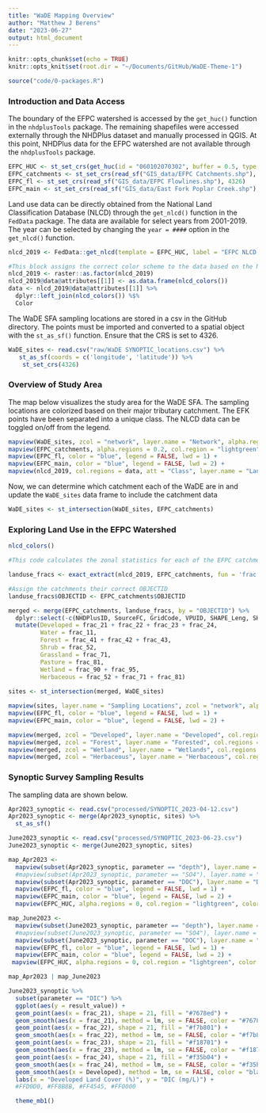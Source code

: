 ```yaml
---
title: "WaDE Mapping Overview"
author: "Matthew J Berens"
date: "2023-06-27"
output: html_document
---
```


```r
knitr::opts_chunk$set(echo = TRUE)
knitr::opts_knit$set(root.dir = "~/Documents/GitHub/WaDE-Theme-1")
```

```r
source("code/0-packages.R")
```

### Introduction and Data Access
The boundary of the EFPC watershed is accessed by the `get_huc()` function in the `nhdplusTools` package. The remaining shapefiles were accessed externally through the NHDPlus dataset and manually processed in QGIS. At this point, NHDPlus data for the EFPC watershed are not available through the `nhdplusTools` package.
```r
EFPC_HUC <- st_set_crs(get_huc(id = "060102070302", buffer = 0.5, type = "huc12"), 4326)
EFPC_catchments <- st_set_crs(read_sf("GIS_data/EFPC Catchments.shp"), 4326)
EFPC_fl <- st_set_crs(read_sf("GIS_data/EFPC Flowlines.shp"), 4326)
EFPC_main <- st_set_crs(read_sf("GIS_data/East Fork Poplar Creek.shp"), 4326)
```

Land use data can be directly obtained from the National Land Classification Database (NLCD) through the `get_nlcd()` function in the `FedData` package. The data are available for select years from 2001-2019. The year can be selected by changing the `year = ####` option in the `get_nlcd()` function.
```r
nlcd_2019 <- FedData::get_nlcd(template = EFPC_HUC, label = "EFPC NLCD 2019", year = 2019)
```


```r
#This block assigns the correct color scheme to the data based on the NLCD color legend.
nlcd_2019 <- raster::as.factor(nlcd_2019)
nlcd_2019@data@attributes[[1]] <- as.data.frame(nlcd_colors())
data <- nlcd_2019@data@attributes[[1]] %>%
  dplyr::left_join(nlcd_colors()) %$%
  Color
```

The WaDE SFA sampling locations are stored in a csv in the GitHub directory. The points must be imported and converted to a spatial object with the `st_as_sf()` function. Ensure that the CRS is set to 4326.
```r
WaDE_sites <- read.csv("raw/WaDE SYNOPTIC_locations.csv") %>%
   st_as_sf(coords = c('longitude', 'latitude')) %>%
    st_set_crs(4326)
```


### Overview of Study Area
The map below visualizes the study area for the WaDE SFA. The sampling locations are colorized based on their major tributary catchment. The EFK points have been separated into a unique class. The NLCD data can be toggled on/off from the legend.
```r
mapview(WaDE_sites, zcol = "network", layer.name = "Network", alpha.region = 1, label = "site_name", col.regions = RColorBrewer::brewer.pal(length(unique(WaDE_sites$network)), "Spectral")) +
mapview(EFPC_catchments, alpha.regions = 0.2, col.region = "lightgreen", color = "black", legend = FALSE, lwd=1) +
mapview(EFPC_fl, color = "blue", legend = FALSE, lwd = 1) +
mapview(EFPC_main, color = "blue", legend = FALSE, lwd = 2) +
mapview(nlcd_2019, col.regions = data, att = "Class", layer.name = "Landcover Class", label = FALSE, legend = TRUE, alpha = 0.5, hide = TRUE)

```


Now, we can determine which catchment each of the WaDE are in and update the `WaDE_sites` data frame to include the catchment data
```r
WaDE_sites <- st_intersection(WaDE_sites, EFPC_catchments)
```


### Exploring Land Use in the EFPC Watershed
```r
nlcd_colors()
```


```r

#This code calculates the zonal statistics for each of the EFPC catchments. The results are exported as a df that is saved as 

landuse_fracs <- exact_extract(nlcd_2019, EFPC_catchments, fun = 'frac', force_df = TRUE)

#Assign the catchments their correct OBJECTID
landuse_fracs$OBJECTID <- EFPC_catchments$OBJECTID

merged <- merge(EFPC_catchments, landuse_fracs, by = "OBJECTID") %>%
  dplyr::select(-c(NHDPlusID, SourceFC, GridCode, VPUID, SHAPE_Leng, SHAPE_Area)) %>%
  mutate(Developed = frac_21 + frac_22 + frac_23 + frac_24,
         Water = frac_11,
         Forest = frac_41 + frac_42 + frac_43,
         Shrub = frac_52,
         Grassland = frac_71,
         Pasture = frac_81,
         Wetland = frac_90 + frac_95,
         Herbaceous = frac_52 + frac_71 + frac_81)
 
sites <- st_intersection(merged, WaDE_sites)
```

```r
mapview(sites, layer.name = "Sampling Locations", zcol = "network", alpha = 1, label = "site_name", col.regions = RColorBrewer::brewer.pal(length(unique(sites$network)), "Spectral"))+
mapview(EFPC_fl, color = "blue", legend = FALSE, lwd = 1) +
mapview(EFPC_main, color = "blue", legend = FALSE, lwd = 2) +

mapview(merged, zcol = "Developed", layer.name = "Developed", col.regions = RColorBrewer::brewer.pal(10, "Reds"), hide = TRUE) +
mapview(merged, zcol = "Forest", layer.name = "Forested", col.regions = RColorBrewer::brewer.pal(10, "Greens"), hide = TRUE) +
mapview(merged, zcol = "Wetland", layer.name = "Wetlands", col.regions = RColorBrewer::brewer.pal(10, "Blues"), hide = TRUE) +
mapview(merged, zcol = "Herbaceous", layer.name = "Herbaceous", col.regions = RColorBrewer::brewer.pal(10, "Oranges"), hide = TRUE)

```

### Synoptic Survey Sampling Results
The sampling data are shown below.
```r

Apr2023_synoptic <- read.csv("processed/SYNOPTIC_2023-04-12.csv")
Apr2023_synoptic <- merge(Apr2023_synoptic, sites) %>%
  st_as_sf()

June2023_synoptic <- read.csv("processed/SYNOPTIC_2023-06-23.csv")
June2023_synoptic <- merge(June2023_synoptic, sites)


```


```r


map_Apr2023 <-
  mapview(subset(Apr2023_synoptic, parameter == "depth"), layer.name = "Flow Status", zcol = "flow_status", alpha.region = 1, label = "site_name", col.regions = c("red", "#57cc99","#ffd60a" )) +
  #mapview(subset(Apr2023_synoptic, parameter == "SO4"), layer.name = "Sulfate", zcol = "result_value", alpha.region = 1, label = "site_name", col.regions = RColorBrewer::brewer.pal(5, "Reds"), hide = TRUE) +
  mapview(subset(Apr2023_synoptic, parameter == "DOC"), layer.name = "DOC", zcol = "result_value", alpha.region = 1, label = "site_name", col.regions = RColorBrewer::brewer.pal(5, "Greys"), hide = TRUE) +
  mapview(EFPC_fl, color = "blue", legend = FALSE, lwd = 1) +
  mapview(EFPC_main, color = "blue", legend = FALSE, lwd = 2) +
  mapview(EFPC_HUC, alpha.regions = 0, col.region = "lightgreen", color = "darkgreen", legend = FALSE, lwd=2) 

```


```r


map_June2023 <-
  mapview(subset(June2023_synoptic, parameter == "depth"), layer.name = "Flow Status", zcol = "flow_status", alpha.region = 1, label = "site_name", col.regions = c("red", "#57cc99","#ffd60a" )) +
  #mapview(subset(June2023_synoptic, parameter == "SO4"), layer.name = "Sulfate", zcol = "result_value", alpha.region = 1, label = "site_name", col.regions = RColorBrewer::brewer.pal(5, "Reds"), hide = TRUE) +
  mapview(subset(June2023_synoptic, parameter == "DOC"), layer.name = "DOC", zcol = "result_value", alpha.region = 1, label = "site_name", col.regions = RColorBrewer::brewer.pal(5, "Greys"), hide = TRUE) +
  mapview(EFPC_fl, color = "blue", legend = FALSE, lwd = 1) +
  mapview(EFPC_main, color = "blue", legend = FALSE, lwd = 2) +
 mapview(EFPC_HUC, alpha.regions = 0, col.region = "lightgreen", color = "darkgreen", legend = FALSE, lwd=2) 

map_Apr2023 | map_June2023
```



```r

June2023_synoptic %>%
  subset(parameter == "DIC") %>%
  ggplot(aes(y = result_value)) +
  geom_point(aes(x = frac_21), shape = 21, fill = "#7678ed") +
  geom_smooth(aes(x = frac_21), method = lm, se = FALSE, color = "#7678ed") +
  geom_point(aes(x = frac_22), shape = 21, fill = "#f7b801") +
  geom_smooth(aes(x = frac_22), method = lm, se = FALSE, color = "#f7b801") +
  geom_point(aes(x = frac_23), shape = 21, fill = "#f18701") +
  geom_smooth(aes(x = frac_23), method = lm, se = FALSE, color = "#f18701") +
  geom_point(aes(x = frac_24), shape = 21, fill = "#f35b04") +
  geom_smooth(aes(x = frac_24), method = lm, se = FALSE, color = "#f35b04") +
  geom_smooth(aes(x = Developed), method = lm, se = FALSE, color = "black") +
  labs(x = "Developed Land Cover (%)", y = "DIC (mg/L)") +
  #FFD0D0, #FF8B8B, #FF4545, #FF0000

  theme_mb1()

```